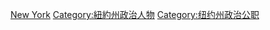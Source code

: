 [[Category:美國參議員|New York]]
[[Category:紐約州政治人物|Category:紐約州政治人物]]
[[Category:纽约州政治公职|Category:纽约州政治公职]]